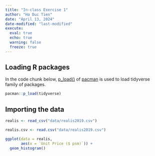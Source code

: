 ```yaml
---
title: "In-class Exercise 1"
author: "Ha Duc Tien"
date: "April 13, 2024"
date-modified: "last-modified"
execute: 
  eval: true
  echo: true
  warning: false
  freeze: true
---
```


## Loading R packages

In the code chunk below, [p_load()](https://www.rdocumentation.org/packages/pacman/versions/0.5.1/topics/p_load) of [pacman](https://trinker.github.io/pacman/vignettes/Introduction_to_pacman.html) is used to load tidyverse family of packages.

```r
pacman::p_load(tidyverse)
```

## Importing the data

```r
realis <- read_csv("data/realis2019.csv")
```

```r
realis.csv <- read.csv("data/realis2019.csv")
```

```r
ggplot(data = realis,
       aes(x = `Unit Price ($ psm)`)) +
  geom_histogram()
```
